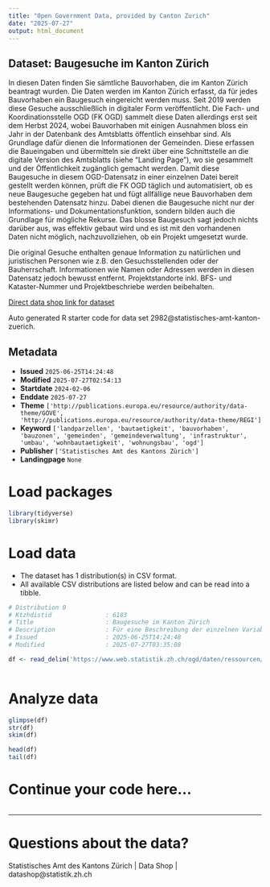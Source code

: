 ```yaml
---
title: "Open Government Data, provided by Canton Zurich"
date: "2025-07-27"
output: html_document
---
```


## Dataset: Baugesuche im Kanton Zürich

In diesen Daten finden Sie sämtliche Bauvorhaben, die im Kanton Zürich beantragt wurden. Die Daten werden im Kanton Zürich erfasst, da für jedes Bauvorhaben ein Baugesuch eingereicht werden muss. Seit 2019 werden diese Gesuche ausschließlich in digitaler Form veröffentlicht.  Die Fach- und Koordinationsstelle OGD (FK OGD) sammelt diese Daten allerdings erst seit dem Herbst 2024, wobei Bauvorhaben mit einigen Ausnahmen bloss ein Jahr in der Datenbank des Amtsblatts öffentlich einsehbar sind. Als Grundlage dafür dienen die Informationen der Gemeinden. Diese erfassen die Baueingaben und übermitteln sie direkt über eine Schnittstelle an die digitale Version des Amtsblatts (siehe "Landing Page"), wo sie gesammelt und der Öffentlichkeit zugänglich gemacht werden. Damit diese Baugesuche in diesem OGD-Datensatz in einer einzelnen Datei bereit gestellt werden können, prüft die FK OGD täglich und automatisiert, ob es neue Baugesuche gegeben hat und fügt allfällige neue Bauvorhaben dem bestehenden Datensatz hinzu. Dabei dienen die Baugesuche nicht nur der Informations- und Dokumentationsfunktion, sondern bilden auch die Grundlage für mögliche Rekurse. Das blosse Baugesuch sagt jedoch nichts darüber aus, was effektiv gebaut wird und es ist mit den vorhandenen Daten nicht möglich, nachzuvollziehen, ob ein Projekt umgesetzt wurde.

Die original Gesuche enthalten genaue Information zu natürlichen und juristischen Personen wie z.B. den Gesuchsstellenden oder der Bauherrschaft. Informationen wie Namen oder Adressen werden in diesen Datensatz jedoch bewusst entfernt. Projektstandorte inkl. BFS- und Kataster-Nummer und Projektbeschriebe werden beibehalten.

[Direct data shop link for dataset](https://www.zh.ch/de/politik-staat/statistik-daten/datenkatalog.html#/datasets/2982@statistisches-amt-kanton-zuerich)

Auto generated R starter code for data set 2982@statistisches-amt-kanton-zuerich.

## Metadata

- **Issued** `2025-06-25T14:24:48`
- **Modified** `2025-07-27T02:54:13`
- **Startdate** `2024-02-06`
- **Enddate** `2025-07-27`
- **Theme** `['http://publications.europa.eu/resource/authority/data-theme/GOVE', 'http://publications.europa.eu/resource/authority/data-theme/REGI']`
- **Keyword** `['landparzellen', 'bautaetigkeit', 'bauvorhaben', 'bauzonen', 'gemeinden', 'gemeindeverwaltung', 'infrastruktur', 'umbau', 'wohnbautaetigkeit', 'wohnungsbau', 'ogd']`
- **Publisher** `['Statistisches Amt des Kantons Zürich']`
- **Landingpage** `None`


# Load packages

```r

library(tidyverse)
library(skimr)

```

# Load data

-   The dataset has 1 distribution(s) in CSV format.
-   All available CSV distributions are listed below and can be read into a tibble.

```r

# Distribution 0
# Ktzhdistid               : 6183
# Title                    : Baugesuche im Kanton Zürich
# Description              : Für eine Beschreibung der einzelnen Variablen siehe "weitere Informationen" auf der Startseite des Datensatzes.
# Issued                   : 2025-06-25T14:24:48
# Modified                 : 2025-07-27T03:35:08

df <- read_delim('https://www.web.statistik.zh.ch/ogd/daten/ressourcen/KTZH_00002982_00006183.csv')



```

# Analyze data

```r

glimpse(df)
str(df)
skim(df)

head(df)
tail(df)

```

# Continue your code here...

```r

```

------------------------------------------------------------------------

# Questions about the data?

Statistisches Amt des Kantons Zürich | Data Shop | datashop@statistik.zh.ch
